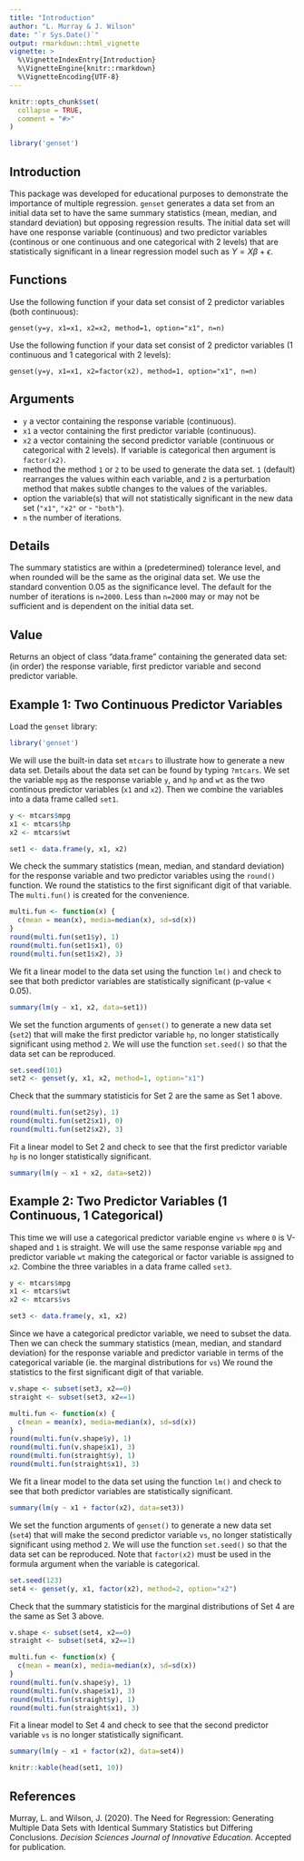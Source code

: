 ---
title: "Introduction"
author: "L. Murray & J. Wilson"
date: "`r Sys.Date()`"
output: rmarkdown::html_vignette
vignette: >
  %\VignetteIndexEntry{Introduction}
  %\VignetteEngine{knitr::rmarkdown}
  %\VignetteEncoding{UTF-8}
---

```{r, include = FALSE}
knitr::opts_chunk$set(
  collapse = TRUE,
  comment = "#>"
)
```

```{r setup}
library('genset')
```


## Introduction

This package was developed for educational purposes to demonstrate the importance of multiple regression. `genset` generates a data set from an initial data set to have the same summary statistics (mean, median, and standard deviation) but opposing regression results. The initial data set will have one response variable (continuous) and two predictor variables (continous or one continuous and one categorical with 2 levels) that are statistically significant in a linear regression model such as $Y = X\beta + \epsilon$.

## Functions

Use the following function if your data set consist of 2 predictor variables (both continuous):

`genset(y=y, x1=x1, x2=x2, method=1, option="x1", n=n)`


Use the following function if your data set consist of 2 predictor variables (1 continuous and 1 categorical with 2 levels): 

`genset(y=y, x1=x1, x2=factor(x2), method=1, option="x1", n=n)`


## Arguments
- `y` a vector containing the response variable (continuous). 
- `x1` a vector containing the first predictor variable (continuous).
- `x2` a vector containing the second predictor variable (continuous or categorical with 2 levels). If variable is categorical then argument is `factor(x2)`.
- method the method `1` or `2` to be used to generate the data set. `1` (default) rearranges the values within each variable, and `2` is a perturbation method that makes subtle changes to the values of the variables.
- option the variable(s) that will not statistically significant in the new data set (`"x1"`, `"x2"` or - `"both"`).
- `n` the number of iterations. 


## Details

The summary statistics are within a (predetermined) tolerance level, and when rounded will be the same as the original data set. We use the standard convention 0.05 as the significance level. The default for the number of iterations is `n=2000`. Less than `n=2000` may or may not be sufficient and is dependent on the initial data set.

## Value

Returns an object of class "data.frame" containing the generated data set: (in order) the response variable, first predictor variable and second predictor variable.

## Example 1: Two Continuous Predictor Variables

Load the `genset` library:

```{r}
library('genset')
```

We will use the built-in data set `mtcars` to illustrate how to generate a new data set. Details about the data set can be found by typing `?mtcars`. We set the variable `mpg` as the response variable `y`, and `hp` and `wt` as the two continous predictor variables (`x1` and `x2`). Then we combine the variables into a data frame called `set1`.  

```{r}
y <- mtcars$mpg
x1 <- mtcars$hp
x2 <- mtcars$wt
```

```{r}
set1 <- data.frame(y, x1, x2)
```


We check the summary statistics (mean, median, and standard deviation) for the response variable and two predictor variables using the `round()` function. We round the statistics to the first significant digit of that variable. The `multi.fun()` is created for the convenience. 

```{r}
multi.fun <- function(x) {
  c(mean = mean(x), media=median(x), sd=sd(x))
}
round(multi.fun(set1$y), 1)
round(multi.fun(set1$x1), 0)
round(multi.fun(set1$x2), 3)
```

We fit a linear model to the data set using the function `lm()` and check to see that both predictor variables are statistically significant (p-value < 0.05).

```{r}
summary(lm(y ~ x1, x2, data=set1))
```

We set the function arguments of `genset()` to generate a new data set (`set2`) that will make the first predictor variable `hp`, no longer statistically significant using method `2`. We will use the function `set.seed()` so that the data set can be reproduced.

```{r}
set.seed(101)
set2 <- genset(y, x1, x2, method=1, option="x1")
```

Check that the summary statisticis for Set 2 are the same as Set 1 above.  

```{r}
round(multi.fun(set2$y), 1)
round(multi.fun(set2$x1), 0)
round(multi.fun(set2$x2), 3)
```

Fit a linear model to Set 2 and check to see that the first predictor variable `hp` is no longer statistically significant. 

```{r}
summary(lm(y ~ x1 + x2, data=set2))
```


## Example 2: Two Predictor Variables (1 Continuous, 1 Categorical)

This time we will use a categorical predictor variable engine `vs` where `0` is V-shaped and `1` is straight. We will use the same response variable `mpg` and predictor variable `wt` making the categorical or factor variable is assigned to `x2`. Combine the three variables in a data frame called `set3`.  

```{r}
y <- mtcars$mpg
x1 <- mtcars$wt
x2 <- mtcars$vs
```

```{r}
set3 <- data.frame(y, x1, x2)
```

Since we have a categorical predictor variable, we need to subset the data. Then we can check the summary statistics (mean, median, and standard deviation) for the response variable and predictor variable in terms of the categorical variable (ie. the marginal distributions for `vs`) We round the statistics to the first significant digit of that variable. 

```{r}
v.shape <- subset(set3, x2==0)
straight <- subset(set3, x2==1) 
```

```{r}
multi.fun <- function(x) {
  c(mean = mean(x), media=median(x), sd=sd(x))
}
round(multi.fun(v.shape$y), 1)
round(multi.fun(v.shape$x1), 3)
round(multi.fun(straight$y), 1)
round(multi.fun(straight$x1), 3)
```

We fit a linear model to the data set using the function `lm()` and check to see that both predictor variables are statistically significant.   

```{r}
summary(lm(y ~ x1 + factor(x2), data=set3))
```

We set the function arguments of `genset()` to generate a new data set (`set4`) that will make the second predictor variable `vs`, no longer statistically significant using method `2`. We will use the function `set.seed()` so that the data set can be reproduced. Note that `factor(x2)` must be used in the formula argument when the variable is categorical.

```{r}
set.seed(123)
set4 <- genset(y, x1, factor(x2), method=2, option="x2")
```

Check that the summary statisticis for the marginal distributions of Set 4 are the same as Set 3 above. 

```{r}
v.shape <- subset(set4, x2==0)
straight <- subset(set4, x2==1) 
```

```{r}
multi.fun <- function(x) {
  c(mean = mean(x), media=median(x), sd=sd(x))
}
round(multi.fun(v.shape$y), 1)
round(multi.fun(v.shape$x1), 3)
round(multi.fun(straight$y), 1)
round(multi.fun(straight$x1), 3)
```

Fit a linear model to Set 4 and check to see that the second predictor variable `vs` is no longer statistically significant. 

```{r}
summary(lm(y ~ x1 + factor(x2), data=set4))
```


```{r, echo=FALSE, include=FALSE, results='asis'}
knitr::kable(head(set1, 10))
```


## References
Murray, L. and Wilson, J. (2020). The Need for Regression: Generating Multiple Data Sets with Identical Summary Statistics but Differing Conclusions. *Decision Sciences Journal of Innovative Education.* Accepted for publication.

